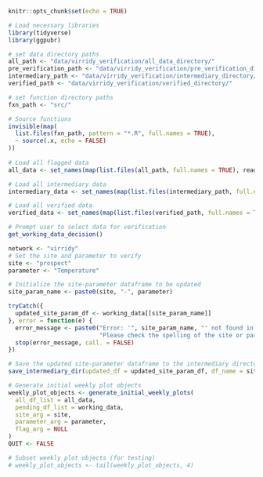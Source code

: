 ```r
knitr::opts_chunk$set(echo = TRUE)
```

```r
# Load necessary libraries
library(tidyverse)
library(ggpubr)

# set data directory paths
all_path <- "data/virridy_verification/all_data_directory/"
pre_verification_path <- "data/virridy_verification/pre_verification_directory/"
intermediary_path <- "data/virridy_verification/intermediary_directory/"
verified_path <- "data/virridy_verification/verified_directory/"

# set function directory paths
fxn_path <- "src/"

# Source functions
invisible(map(
  list.files(fxn_path, pattern = "*.R", full.names = TRUE),
  ~ source(.x, echo = FALSE)
))
  
# Load all flagged data
all_data <- set_names(map(list.files(all_path, full.names = TRUE), readRDS), list.files(all_path))

# Load all intermediary data
intermediary_data <- set_names(map(list.files(intermediary_path, full.names = TRUE), readRDS), list.files(intermediary_path))

# Load all verified data
verified_data <- set_names(map(list.files(verified_path, full.names = TRUE), readRDS), list.files(verified_path))
```

```r
# Prompt user to select data for verification
get_working_data_decision()
```

```r
network <- "virridy"
# Set the site and parameter to verify
site <- "prospect"
parameter <- "Temperature"
```

```r
# Initialize the site-parameter dataframe to be updated
site_param_name <- paste0(site, "-", parameter)

tryCatch({
  updated_site_param_df <- working_data[[site_param_name]]
}, error = function(e) {
  error_message <- paste0("Error: '", site_param_name, "' not found in the data.\n",
                          "Please check the spelling of the site or parameter and make sure the data exists.")
  stop(error_message, call. = FALSE)
})

# Save the updated site-parameter dataframe to the intermediary directory
save_intermediary_dir(updated_df = updated_site_param_df, df_name = site_param_name)
```

```r
# Generate initial weekly plot objects
weekly_plot_objects <- generate_initial_weekly_plots(
  all_df_list = all_data,
  pending_df_list = working_data, 
  site_arg = site,
  parameter_arg = parameter,
  flag_arg = NULL
)
QUIT <- FALSE

# Subset weekly plot objects (for testing)
# weekly_plot_objects <- tail(weekly_plot_objects, 4)
```
